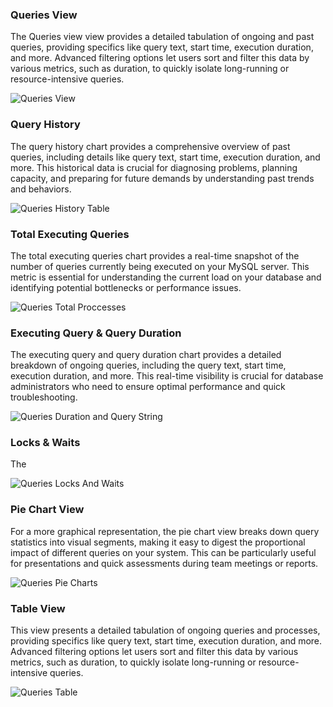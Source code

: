 ### Queries View

The Queries view view provides a detailed tabulation of ongoing and past queries, providing specifics like query text, start time, execution duration, and more. Advanced filtering options let users sort and filter this data by various metrics, such as duration, to quickly isolate long-running or resource-intensive queries.

<img
  className="block dark:block"
  src="/images/queries/full-page.jpg"
  alt="Queries View"
/>

### Query History

The query history chart provides a comprehensive overview of past queries, including details like query text, start time, execution duration, and more. This historical data is crucial for diagnosing problems, planning capacity, and preparing for future demands by understanding past trends and behaviors.

<img
  className="block dark:block"
  src="/images/queries/history.jpg"
  alt="Queries History Table"
/>

### Total Executing Queries

The total executing queries chart provides a real-time snapshot of the number of queries currently being executed on your MySQL server. This metric is essential for understanding the current load on your database and identifying potential bottlenecks or performance issues.

<img
  className="block dark:block"
  src="/images/queries/total-processes.jpg"
  alt="Queries Total Proccesses"
/>

### Executing Query & Query Duration

The executing query and query duration chart provides a detailed breakdown of ongoing queries, including the query text, start time, execution duration, and more. This real-time visibility is crucial for database administrators who need to ensure optimal performance and quick troubleshooting.

<img
  className="block dark:block"
  src="/images/queries/query-and-duration.jpg"
  alt="Queries Duration and Query String"
/>  

### Locks & Waits

The 

<img
  className="block dark:block"
  src="/images/queries/locks-and-waits.jpg"
  alt="Queries Locks And Waits"
/>  

### Pie Chart View

For a more graphical representation, the pie chart view breaks down query statistics into visual segments, making it easy to digest the proportional impact of different queries on your system. This can be particularly useful for presentations and quick assessments during team meetings or reports.

<img
  className="block dark:block"
  src="/images/queries/pie-charts.jpg"
  alt="Queries Pie Charts"
/>  

### Table View

This view presents a detailed tabulation of ongoing queries and processes, providing specifics like query text, start time, execution duration, and more. Advanced filtering options let users sort and filter this data by various metrics, such as duration, to quickly isolate long-running or resource-intensive queries.

<img
  className="block dark:block"
  src="/images/queries/table.jpg"
  alt="Queries Table"
/>  